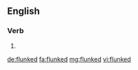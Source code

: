 ==English==

===Verb===
{{head|en|verb form}}

# {{en-past of|flunk}}

[[de:flunked]]
[[fa:flunked]]
[[mg:flunked]]
[[vi:flunked]]
